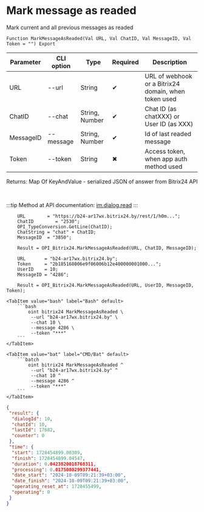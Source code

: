 ﻿---
sidebar_position: 6
description: Mark message as readed and other functions to work with Bitrix24 in the Open Integration Package, a free open-source integration library for 1C:Enterprise 8, OneScript and CLI
keywords: [1C, 1С, 1С:Enterprise, 1С:Enterprise 8.3, API, Integration, Services, Exchange, OneScript, CLI, Bitrix24]
---


# Mark message as readed
 Mark current and all previous messages as readed



`Function MarkMessageAsReaded(Val URL, Val ChatID, Val MessageID, Val Token = "") Export`

  | Parameter | CLI option | Type | Required | Description |
  |-|-|-|-|-|
  | URL | --url | String | &#x2714; | URL of webhook or a Bitrix24 domain, when token used |
  | ChatID | --chat | String, Number | &#x2714; | Chat ID (as chatXXX) or User ID (as XXX) |
  | MessageID | --message | String, Number | &#x2714; | Id of last readed message |
  | Token | --token | String | &#x2716; | Access token, when app auth method used |

  
  Returns:  Map Of KeyAndValue - serialized JSON of answer from Bitrix24 API

<br/>

:::tip
Method at API documentation: [im.dialog.read](https://dev.1c-bitrix.ru/learning/course/?COURSE_ID=93&LESSON_ID=12053)
:::
<br/>



```bsl title="1C:Enterprise/OneScript code example"
    URL        = "https://b24-ar17wx.bitrix24.by/rest/1/h0m...";
    ChatID        = "2530";
    OPI_TypeConversion.GetLine(ChatID);
    ChatString = "chat" + ChatID;
    MessageID  = "3850";

    Result = OPI_Bitrix24.MarkMessageAsReaded(URL, ChatID, MessageID);

    URL       = "b24-ar17wx.bitrix24.by";
    Token     = "2b185168006e9f06006b12e400000001000...";
    UserID    = 10;
    MessageID = "4286";

    Result = OPI_Bitrix24.MarkMessageAsReaded(URL, UserID, MessageID, Token);
```
 

 <Tabs>
  
    <TabItem value="bash" label="Bash" default>
        ```bash
            oint bitrix24 MarkMessageAsReaded \
             --url "b24-ar17wx.bitrix24.by" \
             --chat 10 \
             --message 4286 \
             --token "***"
        ```
    </TabItem>
  
    <TabItem value="bat" label="CMD/Bat" default>
        ```batch
            oint bitrix24 MarkMessageAsReaded ^
             --url "b24-ar17wx.bitrix24.by" ^
             --chat 10 ^
             --message 4286 ^
             --token "***"
        ```
    </TabItem>
</Tabs>


```json title="Result"
{
 "result": {
  "dialogId": 10,
  "chatId": 10,
  "lastId": 17682,
  "counter": 0
 },
 "time": {
  "start": 1728454899.00309,
  "finish": 1728454899.04547,
  "duration": 0.0423820018768311,
  "processing": 0.0175080299377441,
  "date_start": "2024-10-09T09:21:39+03:00",
  "date_finish": "2024-10-09T09:21:39+03:00",
  "operating_reset_at": 1728455499,
  "operating": 0
 }
}
```
